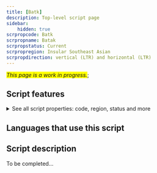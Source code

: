 ```yaml
---
title: [Batk]
description: Top-level script page
sidebar:
    hidden: true
scrpropcode: Batk
scrpropname: Batak
scrpropstatus: Current
scrpropregion: Insular Southeast Asian
scrpropdirection: vertical (LTR) and horizontal (LTR)
---
```


<span style='background-color:yellow'>_This page is a work in progress._</span>;


## Script features

<details>
<summary> See all script properties: code, region, status and more</summary>
<ScriptInfo />
</details>

## Languages that use this script

<WsList script='Batk' wsMax='5' />

## Script description

To be completed...

